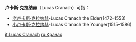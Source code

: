 '''卢卡斯·克拉纳赫'''（Lucas Cranach）可指：
*[[老卢卡斯·克拉纳赫|老卢卡斯·克拉纳赫]]-Lucas Cranach the Elder(1472–1553)
*[[小卢卡斯·克拉纳赫|小卢卡斯·克拉纳赫]]-Lucas Cranach the Younger(1515–1586)

{{Disambiguation|L|Cat=七字人名译名消歧义}}
[[it:Lucas_Cranach|it:Lucas Cranach]]
[[ru:Кранах|ru:Кранах]]